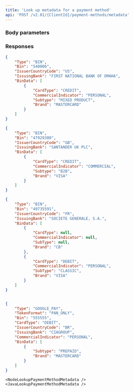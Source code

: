 ```yaml
---
title: 'Look up metadata for a payment method'  
api: 'POST /v2.01/{ClientId}/payment-methods/metadata'  
---
```


  

### Body parameters  

<Type3 />  

<Bin1 />  

<Token />  

### Responses  

<AccordionGroup><Accordion title="200 - BIN: 6 digits">  

<Type12Response />  

<Bin1Response />

<IssuerCountryCodeResponse />  

<IssuingBankResponse />  

<BinDataResponse />

</Accordion>

<Accordion title="200 - BIN: 8 digits">  

<Type12Response />  

<Bin1Response />  

<IssuerCountryCodeResponse />  

<IssuingBankResponse />  

<BinDataResponse />

</Accordion>

<Accordion title="200 - Co-branded">  

<Type12Response />  

<Bin1Response />  

<IssuerCountryCodeResponse />  

<IssuingBankResponse />  

<BinDataResponse />

</Accordion>

<Accordion title="200 - Google Pay">  

<Type12Response />  

<TokenFormatResponse />  

<Bin1Response />  

<IssuerCountryCodeResponse />  

<IssuingBankResponse />  

<BinDataResponse />

</Accordion>

</AccordionGroup>  

<ResponseExample>  

```json 200 - BIN: 6 digits  
{
    "Type": "BIN",
    "Bin": "540006",
    "IssuerCountryCode": "US",
    "IssuingBank": "FIRST NATIONAL BANK OF OMAHA",
    "BinData": [
        {
            "CardType": "CREDIT",
            "CommercialIndicator": "PERSONAL",
            "Subtype": "MIXED PRODUCT",
            "Brand": "MASTERCARD"
        }
    ]
}  
 ```  

```json 200 - BIN: 8 digits  
{
    "Type": "BIN",
    "Bin": "47929300",
    "IssuerCountryCode": "GB",
    "IssuingBank": "SANTANDER UK PLC",
    "BinData": [
        {
            "CardType": "CREDIT",
            "CommercialIndicator": "COMMERCIAL",
            "Subtype": "B2B",
            "Brand": "VISA"
        }
    ]
}  
 ```

```json 200 - Co-branded
{
    "Type": "BIN",
    "Bin": "49735591",
    "IssuerCountryCode": "FR",
    "IssuingBank": "SOCIETE GENERALE, S.A.",
    "BinData": [
        {
            "CardType": null,
            "CommercialIndicator": null,
            "SubType": null,
            "Brand": "CB"
        },
        {
            "CardType": "DEBIT",
            "CommercialIndicator": "PERSONAL",
            "SubType": "CLASSIC",
            "Brand": "VISA"
        }
    ]
}
```

```json 200 - Google Pay  

{
    "Type": "GOOGLE_PAY",
    "TokenFormat": "PAN_ONLY",
    "Bin": "555555",
    "CardType": "DEBIT",
    "IssuerCountryCode": "BR",
    "IssuingBank": "CIAGROUP",
    "CommercialIndicator": "PERSONAL",
    "BinData": [
        {
            "Subtype": "PREPAID",
            "Brand": "MASTERCARD"
        }
    ]
}  
 ```  

</ResponseExample>

<RequestExample>

    <NodeLookupPaymentMethodMetadata />
    <JavaLookupPaymentMethodMetadata />

</RequestExample>